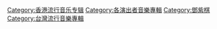 [[Category:香港流行音乐专辑|Category:香港流行音乐专辑]]
[[Category:各演出者音樂專輯|Category:各演出者音樂專輯]]
[[Category:鄧紫棋|Category:鄧紫棋]]
[[Category:台灣流行音樂專輯|Category:台灣流行音樂專輯]]